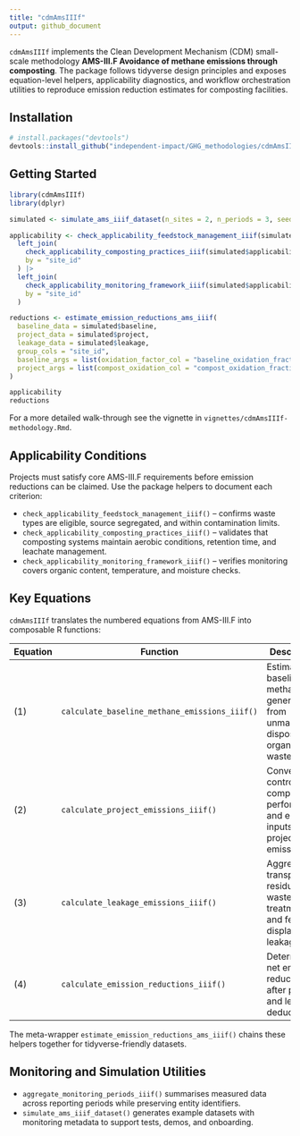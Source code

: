 ```yaml
---
title: "cdmAmsIIIf"
output: github_document
---
```


`cdmAmsIIIf` implements the Clean Development Mechanism (CDM) small-scale methodology **AMS-III.F Avoidance of methane emissions through composting**. The package follows tidyverse design principles and exposes equation-level helpers, applicability diagnostics, and workflow orchestration utilities to reproduce emission reduction estimates for composting facilities.

## Installation

```r
# install.packages("devtools")
devtools::install_github("independent-impact/GHG_methodologies/cdmAmsIIIf")
```

## Getting Started

```r
library(cdmAmsIIIf)
library(dplyr)

simulated <- simulate_ams_iiif_dataset(n_sites = 2, n_periods = 3, seed = 2024)

applicability <- check_applicability_feedstock_management_iiif(simulated$applicability, group_cols = "site_id") |>
  left_join(
    check_applicability_composting_practices_iiif(simulated$applicability, group_cols = "site_id"),
    by = "site_id"
  ) |>
  left_join(
    check_applicability_monitoring_framework_iiif(simulated$applicability, group_cols = "site_id"),
    by = "site_id"
  )

reductions <- estimate_emission_reductions_ams_iiif(
  baseline_data = simulated$baseline,
  project_data = simulated$project,
  leakage_data = simulated$leakage,
  group_cols = "site_id",
  baseline_args = list(oxidation_factor_col = "baseline_oxidation_fraction"),
  project_args = list(compost_oxidation_col = "compost_oxidation_fraction")
)

applicability
reductions
```

For a more detailed walk-through see the vignette in `vignettes/cdmAmsIIIf-methodology.Rmd`.

## Applicability Conditions

Projects must satisfy core AMS-III.F requirements before emission reductions can be claimed. Use the package helpers to document each criterion:

- `check_applicability_feedstock_management_iiif()` – confirms waste types are eligible, source segregated, and within contamination limits.
- `check_applicability_composting_practices_iiif()` – validates that composting systems maintain aerobic conditions, retention time, and leachate management.
- `check_applicability_monitoring_framework_iiif()` – verifies monitoring covers organic content, temperature, and moisture checks.

## Key Equations

`cdmAmsIIIf` translates the numbered equations from AMS-III.F into composable R functions:

| Equation | Function | Description |
|----------|----------|-------------|
| (1) | `calculate_baseline_methane_emissions_iiif()` | Estimates baseline methane generation from unmanaged disposal of organic waste. |
| (2) | `calculate_project_emissions_iiif()` | Converts controlled composting performance and energy inputs into project emissions. |
| (3) | `calculate_leakage_emissions_iiif()` | Aggregates transport, residual waste treatment, and fertiliser displacement leakage. |
| (4) | `calculate_emission_reductions_iiif()` | Determines net emission reductions after project and leakage deductions. |

The meta-wrapper `estimate_emission_reductions_ams_iiif()` chains these helpers together for tidyverse-friendly datasets.

## Monitoring and Simulation Utilities

- `aggregate_monitoring_periods_iiif()` summarises measured data across reporting periods while preserving entity identifiers.
- `simulate_ams_iiif_dataset()` generates example datasets with monitoring metadata to support tests, demos, and onboarding.

